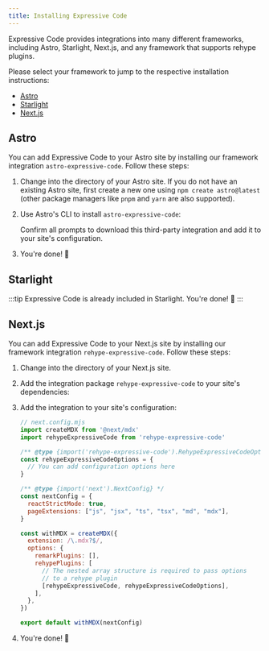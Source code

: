 ```yaml
---
title: Installing Expressive Code
---
```



Expressive Code provides integrations into many different frameworks, including Astro, Starlight, Next.js, and any framework that supports rehype plugins.

Please select your framework to jump to the respective installation instructions:

- [Astro](#astro)
- [Starlight](#starlight)
- [Next.js](#nextjs)

## Astro

You can add Expressive Code to your Astro site by installing our framework integration `astro-expressive-code`. Follow these steps:

1. Change into the directory of your Astro site. If you do not have an existing Astro site, first create a new one using `npm create astro@latest` (other package managers like `pnpm` and `yarn` are also supported).

2. Use Astro's CLI to install `astro-expressive-code`:

    <PackageManagers pkg="astro" exec="add astro-expressive-code" />

    Confirm all prompts to download this third-party integration and add it to your site's configuration.

3. You're done! 🎉

## Starlight

:::tip
Expressive Code is already included in Starlight. You're done! 🎉
:::

## Next.js

You can add Expressive Code to your Next.js site by installing our framework integration `rehype-expressive-code`. Follow these steps:

1. Change into the directory of your Next.js site.

2. Add the integration package `rehype-expressive-code` to your site's dependencies:

    <PackageManagers pkg="rehype-expressive-code" />

3. Add the integration to your site's configuration:

    ```js ins={3, 5-8, 19-23}
    // next.config.mjs
    import createMDX from '@next/mdx'
    import rehypeExpressiveCode from 'rehype-expressive-code'

    /** @type {import('rehype-expressive-code').RehypeExpressiveCodeOptions} */
    const rehypeExpressiveCodeOptions = {
      // You can add configuration options here
    }

    /** @type {import('next').NextConfig} */
    const nextConfig = {
      reactStrictMode: true,
      pageExtensions: ["js", "jsx", "ts", "tsx", "md", "mdx"],
    }

    const withMDX = createMDX({
      extension: /\.mdx?$/,
      options: {
        remarkPlugins: [],
        rehypePlugins: [
          // The nested array structure is required to pass options
          // to a rehype plugin
          [rehypeExpressiveCode, rehypeExpressiveCodeOptions],
        ],
      },
    })

    export default withMDX(nextConfig)
    ```

4. You're done! 🎉
